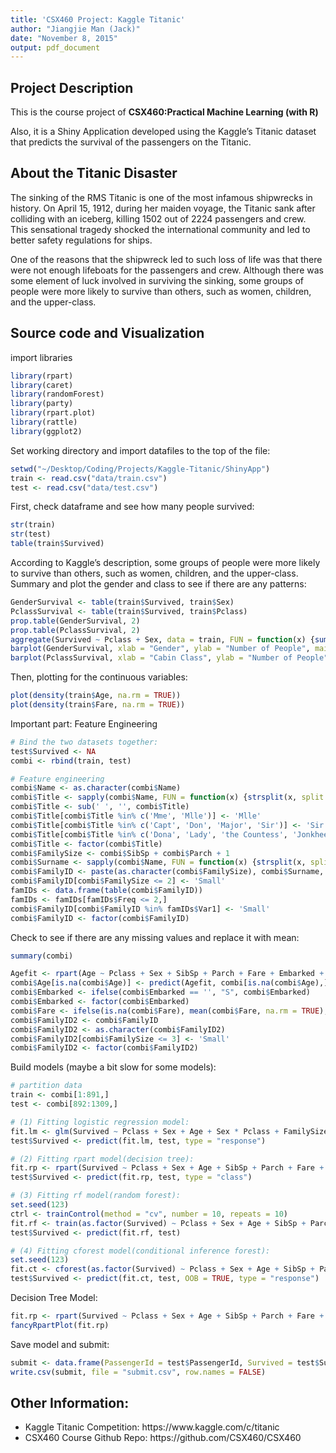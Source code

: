 ```yaml
---
title: 'CSX460 Project: Kaggle Titanic'
author: "Jiangjie Man (Jack)"
date: "November 8, 2015"
output: pdf_document
---
```


Project Description
-----------------------------------------------------------------------------
This is the course project of **CSX460:Practical Machine Learning (with R)** 

Also, it is a Shiny Application developed using the Kaggle's Titanic dataset that predicts the survival of the passengers on the Titanic.

About the Titanic Disaster
-----------------------------------------------------------------------------
The sinking of the RMS Titanic is one of the most infamous shipwrecks in history.  On April 15, 1912, during her maiden voyage, the Titanic sank after colliding with an iceberg, killing 1502 out of 2224 passengers and crew. This sensational tragedy shocked the international community and led to better safety regulations for ships.

One of the reasons that the shipwreck led to such loss of life was that there were not enough lifeboats for the passengers and crew. Although there was some element of luck involved in surviving the sinking, some groups of people were more likely to survive than others, such as women, children, and the upper-class.

Source code and Visualization
-----------------------------------------------------------------------------
import libraries
```r
library(rpart)
library(caret)
library(randomForest)
library(party)
library(rpart.plot)
library(rattle)
library(ggplot2)
```

Set working directory and import datafiles to the top of the file:

```r
setwd("~/Desktop/Coding/Projects/Kaggle-Titanic/ShinyApp")
train <- read.csv("data/train.csv")
test <- read.csv("data/test.csv")
```

First, check dataframe and see how many people survived:

```r
str(train)
str(test)
table(train$Survived)
```

According to Kaggle's description, some groups of people were more likely to survive than others, such as women, children, and the upper-class. Summary and plot the gender and class to see if there are any patterns:

```r
GenderSurvival <- table(train$Survived, train$Sex)
PclassSurvival <- table(train$Survived, train$Pclass)
prop.table(GenderSurvival, 2)
prop.table(PclassSurvival, 2)
aggregate(Survived ~ Pclass + Sex, data = train, FUN = function(x) {sum(x)/length(x)})
barplot(GenderSurvival, xlab = "Gender", ylab = "Number of People", main = "Survival between male and female")
barplot(PclassSurvival, xlab = "Cabin Class", ylab = "Number of People", main = "Survival among different classes")
```

Then, plotting for the continuous variables:

```r
plot(density(train$Age, na.rm = TRUE))
plot(density(train$Fare, na.rm = TRUE))
```

Important part: Feature Engineering

```r
# Bind the two datasets together:
test$Survived <- NA
combi <- rbind(train, test)

# Feature engineering
combi$Name <- as.character(combi$Name)
combi$Title <- sapply(combi$Name, FUN = function(x) {strsplit(x, split = '[,.]')[[1]][2]})
combi$Title <- sub(' ', '', combi$Title)
combi$Title[combi$Title %in% c('Mme', 'Mlle')] <- 'Mlle'
combi$Title[combi$Title %in% c('Capt', 'Don', 'Major', 'Sir')] <- 'Sir'
combi$Title[combi$Title %in% c('Dona', 'Lady', 'the Countess', 'Jonkheer')] <- 'Lady'
combi$Title <- factor(combi$Title)
combi$FamilySize <- combi$SibSp + combi$Parch + 1
combi$Surname <- sapply(combi$Name, FUN = function(x) {strsplit(x, split = '[,.]')[[1]][1]})
combi$FamilyID <- paste(as.character(combi$FamilySize), combi$Surname, sep = "")
combi$FamilyID[combi$FamilySize <= 2] <- 'Small'
famIDs <- data.frame(table(combi$FamilyID))
famIDs <- famIDs[famIDs$Freq <= 2,]
combi$FamilyID[combi$FamilyID %in% famIDs$Var1] <- 'Small'
combi$FamilyID <- factor(combi$FamilyID)
```

Check to see if there are any missing values and replace it with mean:

```r
summary(combi)
```

```r
Agefit <- rpart(Age ~ Pclass + Sex + SibSp + Parch + Fare + Embarked + Title + FamilySize, data=combi[!is.na(combi$Age),], method="anova")
combi$Age[is.na(combi$Age)] <- predict(Agefit, combi[is.na(combi$Age),])
combi$Embarked <- ifelse(combi$Embarked == '', "S", combi$Embarked)
combi$Embarked <- factor(combi$Embarked)
combi$Fare <- ifelse(is.na(combi$Fare), mean(combi$Fare, na.rm = TRUE), combi$Fare)
combi$FamilyID2 <- combi$FamilyID
combi$FamilyID2 <- as.character(combi$FamilyID2)
combi$FamilyID2[combi$FamilySize <= 3] <- 'Small'
combi$FamilyID2 <- factor(combi$FamilyID2)
```

Build models (maybe a bit slow for some models):

```r
# partition data
train <- combi[1:891,]
test <- combi[892:1309,]

# (1) Fitting logistic regression model:
fit.lm <- glm(Survived ~ Pclass + Sex + Age + Sex * Pclass + FamilySize, family = binomial, data = train)
test$Survived <- predict(fit.lm, test, type = "response")

# (2) Fitting rpart model(decision tree):
fit.rp <- rpart(Survived ~ Pclass + Sex + Age + SibSp + Parch + Fare + Embarked + Title + FamilySize + FamilyID, data = train, method = "class")
test$Survived <- predict(fit.rp, test, type = "class")

# (3) Fitting rf model(random forest):
set.seed(123)
ctrl <- trainControl(method = "cv", number = 10, repeats = 10)
fit.rf <- train(as.factor(Survived) ~ Pclass + Sex + Age + SibSp + Parch + Fare + Embarked + Title + FamilySize + FamilyID2, data = train, method = "rf", trControl = ctrl)
test$Survived <- predict(fit.rf, test)

# (4) Fitting cforest model(conditional inference forest):
set.seed(123)
fit.ct <- cforest(as.factor(Survived) ~ Pclass + Sex + Age + SibSp + Parch + Fare + Embarked + Title + FamilySize + FamilyID, data = train, controls = cforest_unbiased(ntree = 3000, mtry = 3))
test$Survived <- predict(fit.ct, test, OOB = TRUE, type = "response")
```

Decision Tree Model:

```r
fit.rp <- rpart(Survived ~ Pclass + Sex + Age + SibSp + Parch + Fare + Embarked + Title + FamilySize + FamilyID, data = train, method = "class")
fancyRpartPlot(fit.rp)
```

Save model and submit:
```r
submit <- data.frame(PassengerId = test$PassengerId, Survived = test$Survived)
write.csv(submit, file = "submit.csv", row.names = FALSE)
```

Other Information:
-----------------------------------------------------------------------------
- Kaggle Titanic Competition: https://www.kaggle.com/c/titanic
- CSX460 Course Github Repo: https://github.com/CSX460/CSX460


